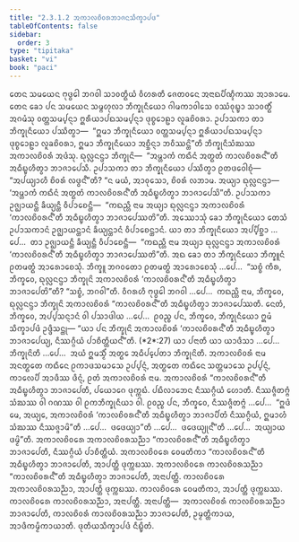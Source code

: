 ```yaml
---
title: "2.3.1.2 ᩋᨠᩣᩃᨧᩦᩅᩁᨽᩣᨩᨶᩈᩥᨠ᩠ᨡᩣᨸᨴ"
tableOfContents: false
sidebar:
  order: 3
type: "tipitaka"
basket: "vi"
book: "paci"
---
```



<DynamicBreadcrumb />

<Division number="738" book="paci">

<Paragraph number="2441" book="paci">
ᨲᩮᨶ ᩈᨾᨿᩮᨶ ᨻᩩᨴ᩠ᨵᩮᩤ ᨽᨣᩅᩤ ᩈᩣᩅᨲ᩠ᨳᩥᨿᩴ ᩅᩥᩉᩁᨲᩥ ᨩᩮᨲᩅᨶᩮ ᩋᨶᩣᨳᨸᩥᨱ᩠ᨯᩥᨠᩔ ᩋᩣᩁᩣᨾᩮ. ᨲᩮᨶ ᨡᩮᩣ ᨸᨶ ᩈᨾᨿᩮᨶ ᩈᨾ᩠ᨻᩉᩩᩃᩣ ᨽᩥᨠ᩠ᨡᩩᨶᩥᨿᩮᩣ ᨣᩤᨾᨠᩣᩅᩤᩈᩮ ᩅᩔᩴᩅᩩᨭ᩠ᨮᩣ ᩈᩣᩅᨲ᩠ᨳᩥᩴ ᩋᨣᨾᩴᩈᩩ ᩅᨲ᩠ᨲᩈᨾ᩠ᨸᨶ᩠ᨶᩣ ᩍᩁᩥᨿᩣᨸᨳᩈᨾ᩠ᨸᨶ᩠ᨶᩣ ᨴᩩᨧ᩠ᨧᩮᩣᩊᩣ ᩃᩪᨡᨧᩦᩅᩁᩣ. ᩏᨸᩣᩈᨠᩣ ᨲᩣ ᨽᩥᨠ᩠ᨡᩩᨶᩥᨿᩮᩣ ᨸᩔᩥᨲ᩠ᩅᩣ—  “ᩍᨾᩣ ᨽᩥᨠ᩠ᨡᩩᨶᩥᨿᩮᩣ ᩅᨲ᩠ᨲᩈᨾ᩠ᨸᨶ᩠ᨶᩣ ᩍᩁᩥᨿᩣᨸᨳᩈᨾ᩠ᨸᨶ᩠ᨶᩣ ᨴᩩᨧ᩠ᨧᩮᩣᩊᩣ ᩃᩪᨡᨧᩦᩅᩁᩣ, ᩍᨾᩣ ᨽᩥᨠ᩠ᨡᩩᨶᩥᨿᩮᩣ ᩋᨧ᩠ᨨᩥᨶ᩠ᨶᩣ ᨽᩅᩥᩔᨶ᩠ᨲᩦ”ᨲᩥ ᨽᩥᨠ᩠ᨡᩩᨶᩥᩈᩴᨥᩔ ᩋᨠᩣᩃᨧᩦᩅᩁᩴ ᩋᨴᩴᩈᩩ. ᨳᩩᩃᩖᨶᨶ᩠ᨴᩣ ᨽᩥᨠ᩠ᨡᩩᨶᩦ—  “ᩋᨾ᩠ᩉᩣᨠᩴ ᨠᨳᩥᨶᩴ ᩋᨲ᩠ᨳᨲᩴ ᨠᩣᩃᨧᩦᩅᩁᨶ᩺”ᨲᩥ ᩋᨵᩥᨭ᩠ᨮᩉᩥᨲ᩠ᩅᩣ ᨽᩣᨩᩣᨸᩮᩈᩥ. ᩏᨸᩣᩈᨠᩣ ᨲᩣ ᨽᩥᨠ᩠ᨡᩩᨶᩥᨿᩮᩣ ᨸᩔᩥᨲ᩠ᩅᩣ ᩑᨲᨴᩅᩮᩤᨧᩩᩴ—  “ᩋᨸᨿ᩠ᨿᩣᩉᩥ ᨧᩦᩅᩁᩴ ᩃᨴ᩠ᨵᨶ᩺”ᨲᩥ? “ᨶ ᨾᨿᩴ, ᩋᩣᩅᩩᩈᩮᩣ, ᨧᩦᩅᩁᩴ ᩃᨽᩣᨾ. ᩋᨿ᩠ᨿᩣ ᨳᩩᩃᩖᨶᨶ᩠ᨴᩣ—  ‘ᩋᨾ᩠ᩉᩣᨠᩴ ᨠᨳᩥᨶᩴ ᩋᨲ᩠ᨳᨲᩴ ᨠᩣᩃᨧᩦᩅᩁᨶ᩺’ᨲᩥ ᩋᨵᩥᨭ᩠ᨮᩉᩥᨲ᩠ᩅᩣ ᨽᩣᨩᩣᨸᩮᩈᩦ”ᨲᩥ. ᩏᨸᩣᩈᨠᩣ ᩏᨩ᩠ᨫᩣᨿᨶ᩠ᨲᩥ ᨡᩥᨿ᩠ᨿᨶ᩠ᨲᩥ ᩅᩥᨸᩣᨧᩮᨶ᩠ᨲᩥ—  “ᨠᨳᨬ᩠ᩉᩥ ᨶᩣᨾ ᩋᨿ᩠ᨿᩣ ᨳᩩᩃᩖᨶᨶ᩠ᨴᩣ ᩋᨠᩣᩃᨧᩦᩅᩁᩴ ‘ᨠᩣᩃᨧᩦᩅᩁᨶ᩺’ᨲᩥ ᩋᨵᩥᨭ᩠ᨮᩉᩥᨲ᩠ᩅᩣ ᨽᩣᨩᩣᨸᩮᩔᨲᩦ”ᨲᩥ.
</Paragraph>

<Paragraph number="2442" book="paci">
ᩋᩔᩮᩣᩈᩩᩴ ᨡᩮᩣ ᨽᩥᨠ᩠ᨡᩩᨶᩥᨿᩮᩣ ᨲᩮᩈᩴ ᩏᨸᩣᩈᨠᩣᨶᩴ ᩏᨩ᩠ᨫᩣᨿᨶ᩠ᨲᩣᨶᩴ ᨡᩥᨿ᩠ᨿᨶ᩠ᨲᩣᨶᩴ ᩅᩥᨸᩣᨧᩮᨶ᩠ᨲᩣᨶᩴ. ᨿᩣ ᨲᩣ ᨽᩥᨠ᩠ᨡᩩᨶᩥᨿᩮᩣ ᩋᨸ᩠ᨸᩥᨧ᩠ᨨᩣ …ᨸᩮ…  ᨲᩣ ᩏᨩ᩠ᨫᩣᨿᨶ᩠ᨲᩥ ᨡᩥᨿ᩠ᨿᨶ᩠ᨲᩥ ᩅᩥᨸᩣᨧᩮᨶ᩠ᨲᩥ—  “ᨠᨳᨬ᩠ᩉᩥ ᨶᩣᨾ ᩋᨿ᩠ᨿᩣ ᨳᩩᩃᩖᨶᨶ᩠ᨴᩣ ᩋᨠᩣᩃᨧᩦᩅᩁᩴ ‘ᨠᩣᩃᨧᩦᩅᩁᨶ᩺’ᨲᩥ ᩋᨵᩥᨭ᩠ᨮᩉᩥᨲ᩠ᩅᩣ ᨽᩣᨩᩣᨸᩮᩔᨲᩦ”ᨲᩥ. ᩋᨳ ᨡᩮᩣ ᨲᩣ ᨽᩥᨠ᩠ᨡᩩᨶᩥᨿᩮᩣ ᨽᩥᨠ᩠ᨡᩪᨶᩴ ᩑᨲᨾᨲ᩠ᨳᩴ ᩋᩣᩁᩮᩣᨧᩮᩈᩩᩴ. ᨽᩥᨠ᩠ᨡᩪ ᨽᨣᩅᨲᩮᩣ ᩑᨲᨾᨲ᩠ᨳᩴ ᩋᩣᩁᩮᩣᨧᩮᩈᩩᩴ …ᨸᩮ…  “ᩈᨧ᩠ᨧᩴ ᨠᩥᩁ, ᨽᩥᨠ᩠ᨡᩅᩮ, ᨳᩩᩃᩖᨶᨶ᩠ᨴᩣ ᨽᩥᨠ᩠ᨡᩩᨶᩦ ᩋᨠᩣᩃᨧᩦᩅᩁᩴ ‘ᨠᩣᩃᨧᩦᩅᩁᨶ᩺’ᨲᩥ ᩋᨵᩥᨭ᩠ᨮᩉᩥᨲ᩠ᩅᩣ ᨽᩣᨩᩣᨸᩮᨲᩦ”ᨲᩥ? “ᩈᨧ᩠ᨧᩴ, ᨽᨣᩅᩤ”ᨲᩥ. ᩅᩥᨣᩁᩉᩥ ᨻᩩᨴ᩠ᨵᩮᩤ ᨽᨣᩅᩤ …ᨸᩮ…  ᨠᨳᨬ᩠ᩉᩥ ᨶᩣᨾ, ᨽᩥᨠ᩠ᨡᩅᩮ, ᨳᩩᩃᩖᨶᨶ᩠ᨴᩣ ᨽᩥᨠ᩠ᨡᩩᨶᩦ ᩋᨠᩣᩃᨧᩦᩅᩁᩴ “ᨠᩣᩃᨧᩦᩅᩁᨶ᩺”ᨲᩥ ᩋᨵᩥᨭ᩠ᨮᩉᩥᨲ᩠ᩅᩣ ᨽᩣᨩᩣᨸᩮᩔᨲᩥ. ᨶᩮᨲᩴ, ᨽᩥᨠ᩠ᨡᩅᩮ, ᩋᨸ᩠ᨸᩈᨶ᩠ᨶᩣᨶᩴ ᩅᩤ ᨸᩈᩣᨴᩤᨿ …ᨸᩮ…  ᩑᩅᨬ᩠ᨧ ᨸᨶ, ᨽᩥᨠ᩠ᨡᩅᩮ, ᨽᩥᨠ᩠ᨡᩩᨶᩥᨿᩮᩣ ᩍᨾᩴ ᩈᩥᨠ᩠ᨡᩣᨸᨴᩴ ᩏᨴ᩠ᨴᩥᩈᨶ᩠ᨲᩩ—
</Paragraph>

</Division>
<Division number="739" book="paci">

<Paragraph number="2443" book="paci">
<Emphasis>“ᨿᩣ ᨸᨶ ᨽᩥᨠ᩠ᨡᩩᨶᩦ ᩋᨠᩣᩃᨧᩦᩅᩁᩴ ‘ᨠᩣᩃᨧᩦᩅᩁᨶ᩺’ᨲᩥ ᩋᨵᩥᨭ᩠ᨮᩉᩥᨲ᩠ᩅᩣ ᨽᩣᨩᩣᨸᩮᨿ᩠ᨿ, ᨶᩥᩔᨣ᩠ᨣᩥᨿᩴ ᨸᩣᨧᩥᨲ᩠ᨲᩥᨿᨶ᩺”</Emphasis>ᨲᩥ. (*2*:<Emphasis>27</Emphasis>)
</Paragraph>

</Division>
<Division number="740" book="paci">

<Paragraph number="2444" book="paci">
<Emphasis>ᨿᩣ ᨸᨶᩣ</Emphasis>ᨲᩥ ᨿᩣ ᨿᩣᨴᩥᩈᩣ …ᨸᩮ…  <Emphasis>ᨽᩥᨠ᩠ᨡᩩᨶᩦ</Emphasis>ᨲᩥ …ᨸᩮ…  ᩋᨿᩴ ᩍᨾᩈ᩠ᨾᩥᩴ ᩋᨲ᩠ᨳᩮ ᩋᨵᩥᨸ᩠ᨸᩮᨲᩣ ᨽᩥᨠ᩠ᨡᩩᨶᩦᨲᩥ.
</Paragraph>

<Paragraph number="2445" book="paci">
<Emphasis>ᩋᨠᩣᩃᨧᩦᩅᩁᩴ</Emphasis> ᨶᩣᨾ ᩋᨶᨲ᩠ᨳᨲᩮ ᨠᨳᩥᨶᩮ ᩑᨠᩣᨴᩈᨾᩣᩈᩮ ᩏᨸ᩠ᨸᨶ᩠ᨶᩴ, ᩋᨲ᩠ᨳᨲᩮ ᨠᨳᩥᨶᩮ ᩈᨲ᩠ᨲᨾᩣᩈᩮ ᩏᨸ᩠ᨸᨶ᩠ᨶᩴ, ᨠᩣᩃᩮᨸᩥ ᩋᩣᨴᩥᩔ ᨴᩥᨶ᩠ᨶᩴ, ᩑᨲᩴ ᩋᨠᩣᩃᨧᩦᩅᩁᩴ ᨶᩣᨾ.
</Paragraph>

<Paragraph number="2446" book="paci">
ᩋᨠᩣᩃᨧᩦᩅᩁᩴ “ᨠᩣᩃᨧᩦᩅᩁᨶ᩺”ᨲᩥ ᩋᨵᩥᨭ᩠ᨮᩉᩥᨲ᩠ᩅᩣ ᨽᩣᨩᩣᨸᩮᨲᩥ, ᨸᨿᩮᩣᨣᩮ ᨴᩩᨠ᩠ᨠᨭᩴ. ᨸᨭᩥᩃᩣᨽᩮᨶ ᨶᩥᩔᨣ᩠ᨣᩥᨿᩴ ᩉᩮᩣᨲᩥ. ᨶᩥᩔᨩ᩠ᨩᩥᨲᨻ᩠ᨻᩴ ᩈᩴᨥᩔ ᩅᩤ ᨣᨱᩔ ᩅᩤ ᩑᨠᨽᩥᨠ᩠ᨡᩩᨶᩥᨿᩣ ᩅᩤ. ᩑᩅᨬ᩠ᨧ ᨸᨶ, ᨽᩥᨠ᩠ᨡᩅᩮ, ᨶᩥᩔᨩ᩠ᨩᩥᨲᨻ᩠ᨻᩴ …ᨸᩮ…  “ᩍᨴᩴ ᨾᩮ, ᩋᨿ᩠ᨿᩮ, ᩋᨠᩣᩃᨧᩦᩅᩁᩴ ‘ᨠᩣᩃᨧᩦᩅᩁᨶ᩺’ᨲᩥ ᩋᨵᩥᨭ᩠ᨮᩉᩥᨲ᩠ᩅᩣ ᨽᩣᨩᩣᨸᩥᨲᩴ ᨶᩥᩔᨣ᩠ᨣᩥᨿᩴ, ᩍᨾᩣᩉᩴ ᩈᩴᨥᩔ ᨶᩥᩔᨩ᩠ᨩᩣᨾᩦ”ᨲᩥ …ᨸᩮ…  ᨴᨴᩮᨿ᩠ᨿᩣ”ᨲᩥ …ᨸᩮ…  ᨴᨴᩮᨿ᩠ᨿᩩᨶ᩺”ᨲᩥ …ᨸᩮ…  ᩋᨿ᩠ᨿᩣᨿ ᨴᨾ᩠ᨾᩦ”ᨲᩥ.
</Paragraph>

</Division>
<Division number="741" book="paci">

<Paragraph number="2447" book="paci">
ᩋᨠᩣᩃᨧᩦᩅᩁᩮ ᩋᨠᩣᩃᨧᩦᩅᩁᩈᨬ᩠ᨬᩣ “ᨠᩣᩃᨧᩦᩅᩁᨶ᩺”ᨲᩥ ᩋᨵᩥᨭ᩠ᨮᩉᩥᨲ᩠ᩅᩣ ᨽᩣᨩᩣᨸᩮᨲᩥ, ᨶᩥᩔᨣ᩠ᨣᩥᨿᩴ ᨸᩣᨧᩥᨲ᩠ᨲᩥᨿᩴ. ᩋᨠᩣᩃᨧᩦᩅᩁᩮ ᩅᩮᨾᨲᩥᨠᩣ “ᨠᩣᩃᨧᩦᩅᩁᨶ᩺”ᨲᩥ ᩋᨵᩥᨭ᩠ᨮᩉᩥᨲ᩠ᩅᩣ ᨽᩣᨩᩣᨸᩮᨲᩥ, ᩋᩣᨸᨲ᩠ᨲᩥ ᨴᩩᨠ᩠ᨠᨭᩔ. ᩋᨠᩣᩃᨧᩦᩅᩁᩮ ᨠᩣᩃᨧᩦᩅᩁᩈᨬ᩠ᨬᩣ “ᨠᩣᩃᨧᩦᩅᩁᨶ᩺”ᨲᩥ ᩋᨵᩥᨭ᩠ᨮᩉᩥᨲ᩠ᩅᩣ ᨽᩣᨩᩣᨸᩮᨲᩥ, ᩋᨶᩣᨸᨲ᩠ᨲᩥ. ᨠᩣᩃᨧᩦᩅᩁᩮ ᩋᨠᩣᩃᨧᩦᩅᩁᩈᨬ᩠ᨬᩣ, ᩋᩣᨸᨲ᩠ᨲᩥ ᨴᩩᨠ᩠ᨠᨭᩔ. ᨠᩣᩃᨧᩦᩅᩁᩮ ᩅᩮᨾᨲᩥᨠᩣ, ᩋᩣᨸᨲ᩠ᨲᩥ ᨴᩩᨠ᩠ᨠᨭᩔ. ᨠᩣᩃᨧᩦᩅᩁᩮ ᨠᩣᩃᨧᩦᩅᩁᩈᨬ᩠ᨬᩣ, ᩋᨶᩣᨸᨲ᩠ᨲᩥ.
</Paragraph>

</Division>
<Division number="742" book="paci">

<Paragraph number="2448" book="paci">
ᩋᨶᩣᨸᨲ᩠ᨲᩥ—  ᩋᨠᩣᩃᨧᩦᩅᩁᩴ ᨠᩣᩃᨧᩦᩅᩁᩈᨬ᩠ᨬᩣ ᨽᩣᨩᩣᨸᩮᨲᩥ, ᨠᩣᩃᨧᩦᩅᩁᩴ ᨠᩣᩃᨧᩦᩅᩁᩈᨬ᩠ᨬᩣ ᨽᩣᨩᩣᨸᩮᨲᩥ, ᩏᨾ᩠ᨾᨲ᩠ᨲᩥᨠᩣᨿ, ᩋᩣᨴᩥᨠᨾ᩠ᨾᩥᨠᩣᨿᩣᨲᩥ.

</Paragraph>
</Division>

<Paragraph number="2449" type="center" book="paci">
ᨴᩩᨲᩥᨿᩈᩥᨠ᩠ᨡᩣᨸᨴᩴ ᨶᩥᨭ᩠ᨮᩥᨲᩴ.
</Paragraph>